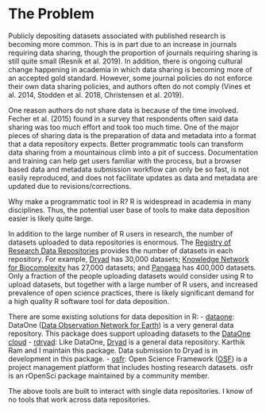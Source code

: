 # The Problem
<!-- 
Outlining the issue / weak point / problem to be solved by this proposal. This should be a compelling section that sets the reader up for the next section - the proposed solution!

It is important to cover:

 - [ ] What the problem is
 - [ ] Who it affects
 - [ ] Have there been previous attempts to resolve the problem
 - [ ] Why it should be tackled
-->

Publicly depositing datasets associated with published research is becoming more common. This is in part due to an increase in journals requiring data sharing, though the proportion of journals requiring sharing is still quite small (Resnik et al. 2019). In addition, there is ongoing cultural change happening in academia in which data sharing is becoming more of an accepted gold standard. However, some journal policies do not enforce their own data sharing policies, and authors often do not comply (Vines et al. 2014, Stodden et al. 2018, Christensen et al. 2019). 

One reason authors do not share data is because of the time involved. Fecher et al. (2015) found in a survey that respondents often said data sharing was too much effort and took too much time. One of the major pieces of sharing data is the preparation of data and metadata into a format that a data repository expects. Better programmatic tools can transform data sharing from a mountainous climb into a pit of success. Documentation and training can help get users familiar with the process, but a browser based data and metadata submission workflow can only be so fast, is not easily reproduced, and does not facilitate updates as data and metadata are updated due to revisions/corrections.

Why make a programmatic tool in R?  R is widespread in academia in many disciplines. Thus, the potential user base of tools to make data deposition easier is likely quite large.

In addition to the large number of R users in research, the number of datasets uploaded to data repositories is enormous. The [Registry of Research Data Repositories](https://www.re3data.org/) provides the number of datasets in each repository. For example, [Dryad](https://datadryad.org/) has 30,000 datasets; [Knowledge Network for Biocomplexity](https://knb.ecoinformatics.org/) has 27,000 datasets; and [Pangaea](https://www.pangaea.de/) has 400,000 datasets. Only a fraction of the people uploading datasets would consider using R to upload datasets, but together with a large number of R users, and increased prevalence of open science practices, there is likely significant demand for a high quality R software tool for data deposition.

There are some existing solutions for data deposition in R:
- [dataone](https://cloud.r-project.org/web/packages/dataone/): DataOne ([Data Observation Network for Earth](https://www.dataone.org/)) is a very general data repository. This package does support uploading datasets to the [DataOne cloud](https://cran.r-project.org/web/packages/dataone/vignettes/v05-upload-data.html) 
- [rdryad](https://cloud.r-project.org/web/packages/rdryad/): Like DataOne, [Dryad](https://datadryad.org/stash) is a general data repository. Karthik Ram and I maintain this package. Data submission to Dryad is in development in this package.
- [osfr](https://cloud.r-project.org/web/packages/osfr): Open Science Framework ([OSF](https://osf.io/)) is a project management platform that includes hosting research datasets. osfr is an rOpenSci package maintained by a community member.

The above tools are built to interact with single data repositories. I know of no tools that work across data repositories.

